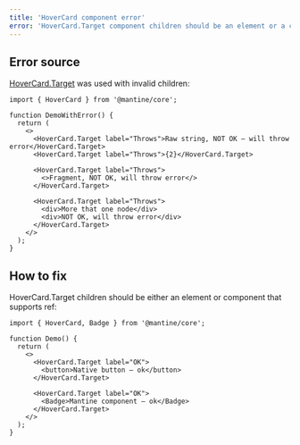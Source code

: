 ```yaml
---
title: 'HoverCard component error'
error: 'HoverCard.Target component children should be an element or a component that accepts ref, fragments, strings, numbers and other primitive values are not supported'
---
```


## Error source

[HoverCard.Target](/core/hover-card/) was used with invalid children:

```tsx
import { HoverCard } from '@mantine/core';

function DemoWithError() {
  return (
    <>
      <HoverCard.Target label="Throws">Raw string, NOT OK – will throw error</HoverCard.Target>
      <HoverCard.Target label="Throws">{2}</HoverCard.Target>

      <HoverCard.Target label="Throws">
        <>Fragment, NOT OK, will throw error</>
      </HoverCard.Target>

      <HoverCard.Target label="Throws">
        <div>More that one node</div>
        <div>NOT OK, will throw error</div>
      </HoverCard.Target>
    </>
  );
}
```

## How to fix

HoverCard.Target children should be either an element or component that supports ref:

```tsx
import { HoverCard, Badge } from '@mantine/core';

function Demo() {
  return (
    <>
      <HoverCard.Target label="OK">
        <button>Native button – ok</button>
      </HoverCard.Target>

      <HoverCard.Target label="OK">
        <Badge>Mantine component – ok</Badge>
      </HoverCard.Target>
    </>
  );
}
```
